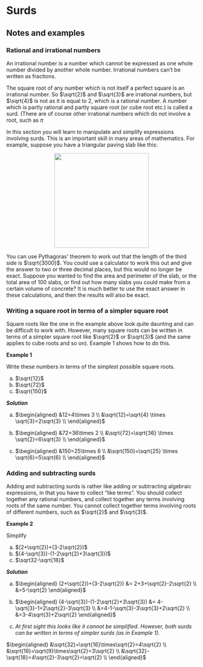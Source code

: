 # Surds

## Notes and examples

### Rational and irrational numbers

An irrational number is a number which cannot be expressed as one whole number divided by another whole number. Irrational numbers can’t be written as fractions.

The square root of any number which is not itself a perfect square is an irrational number. So $\sqrt{2}$ and $\sqrt{3}$ are irrational numbers, but $\sqrt{4}$ is not as it is equal to 2, which is a rational number. A number which is partly rational and partly square root (or cube root etc.) is called a surd. (There are of course other irrational numbers which do not involve a root, such as $\pi$

In this section you will learn to manipulate and simplify expressions involving surds. This is an important skill in many areas of mathematics. For example, suppose you have a triangular paving slab like this:

<center>

![](images/Picture.png){width=250px}

</center>

You can use Pythagoras’ theorem to work out that the length of the third side is $\sqrt{3000}$. You could use a calculator to work this out and give the answer to two or three decimal places, but this would no longer be exact. Suppose you wanted to find the area and perimeter of the slab, or the total area of 100 slabs, or find out how many slabs you could make from a certain volume of concrete? It is much better to use the exact answer in these calculations, and then the results will also be exact.

### Writing a square root in terms of a simpler square root

Square roots like the one in the example above look quite daunting and can be difficult to work with. However, many square roots can be written in terms of a simpler square root like $\sqrt{2}$ or $\sqrt{3}$ (and the same applies to cube roots and so on). Example 1 shows how to do this.

**Example 1**

Write these numbers in terms of the simplest possible square roots.

(a) $\sqrt{12}$     
(b) $\sqrt{72}$    
(c) $\sqrt{150}$

***Solution***

(a) $\begin{aligned}
&12=4\times 3 \\
&\sqrt{12}=\sqrt{4} \times \sqrt{3}=2\sqrt{3} \\
\end{aligned}$

(b) $\begin{aligned}
&72=36\times 2 \\
&\sqrt{72}=\sqrt{36} \times \sqrt{2}=6\sqrt{3} \\
\end{aligned}$

(c) $\begin{aligned}
&150=25\times 6 \\
&\sqrt{150}=\sqrt{25} \times \sqrt{6}=5\sqrt{6} \\
\end{aligned}$

### Adding and subtracting surds

Adding and subtracting surds is rather like adding or subtracting algebraic expressions, in that you have to collect “like terms”. You should collect together any rational numbers, and collect together any terms involving roots of the same number. You cannot collect together terms involving roots of different numbers, such as $\sqrt{2}$ and $\sqrt{3}$.

**Example 2**

Simplify

(a) $(2+\sqrt{2})+(3-2\sqrt{2})$
(b) $(4-\sqrt{3})-(1-2\sqrt{2}+3\sqrt{3})$
(c) $\sqrt32-\sqrt{18}$

***Solution***

(a) $\begin{aligned}
(2+\sqrt{2})+(3-2\sqrt{2}) &= 2+3+\sqrt{2}-2\sqrt{2} \\
&=5-\sqrt{2}
\end{aligned}$

(b) $\begin{aligned}
(4-\sqrt{3})-(1-2\sqrt{2}+3\sqrt{3}) &= 4-\sqrt{3}-1+2\sqrt{2}-3\sqrt{3} \\
&=4-1-\sqrt{3}-3\sqrt{3}+2\sqrt{2} \\
&=3-4\sqrt{3}+2\sqrt{2} 
\end{aligned}$

(c) *At first sight this looks like it cannot be simplified. However, both surds can be written in terms of simpler surds (as in Example 1).*

$\begin{aligned}
&\sqrt{32}=\sqrt{16}\times\sqrt{2}=4\sqrt{2} \\
&\sqrt{18}=\sqrt{9}\times\sqrt{2}=3\sqrt{2} \\
&\sqrt{32}-\sqrt{18}=4\sqrt{2}-3\sqrt{2}=\sqrt{2} \\
\end{aligned}$
